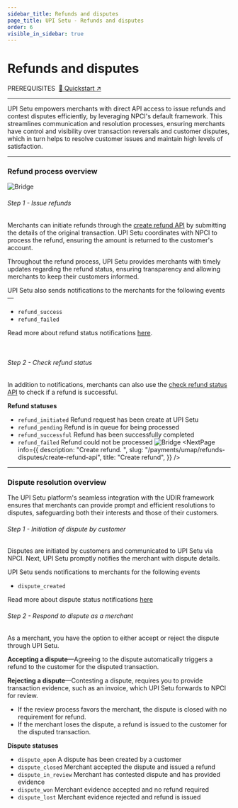 ```yaml
---
sidebar_title: Refunds and disputes
page_title: UPI Setu - Refunds and disputes
order: 6
visible_in_sidebar: true
---
```


# Refunds and disputes

<Text size="small" weight="600">
  PREREQUISITES&nbsp;
</Text>
<a href="/payments/umap/quickstart" target="_self">
  🌟 Quickstart ↗
</a>

<hr class="primary" />

UPI Setu empowers merchants with direct API access to issue refunds and contest disputes efficiently, by leveraging NPCI's default framework. This streamlines communication and resolution processes, ensuring merchants have control and visibility over transaction reversals and customer disputes, which in turn helps to resolve customer issues and maintain high levels of satisfaction.

<hr class="primary" />

### Refund process overview

<img
  src="https://storage.googleapis.com/strapi-assets/latest/refund-flow-online_flow/refund-flow-online_flow.png"
  alt="Bridge"
/>

###### Step 1 - Issue refunds

Merchants can initiate refunds through the <a href="/payments/umap/api-reference#/category~refund/operation~refund#create" target="_blank">create refund API</a> by submitting the details of the original transaction. UPI Setu coordinates with NPCI to process the refund, ensuring the amount is returned to the customer's account.

Throughout the refund process, UPI Setu provides merchants
with timely updates regarding the refund status,
ensuring transparency and allowing merchants to keep
their customers informed.

UPI Setu also sends notifications to the merchants for the following events—

- `refund_success`
- `refund_failed`

Read more about refund status notifications <a href="/payments/umap/notifications/refunds">here</a>.

<br />

###### Step 2 - Check refund status

In addition to notifications, merchants can also use the <a href="/payments/umap/api-reference#/category~refund/operation~refund#fetchById" target="_blank">check refund status API</a> to check if a refund is successful.

**Refund statuses**

- `refund_initiated` Refund request has been
  create at UPI Setu
- `refund_pending` Refund is in queue for
  being processed
- `refund_successful` Refund has been
  successfully completed
- `refund_failed` Refund could not be
  processed
  <img
    src="https://storage.googleapis.com/strapi-assets/latest/Frame_74/Frame_74.png"
    alt="Bridge"
  />
  <NextPage
    info={{
      description: "Create refund.  ",
      slug: "/payments/umap/refunds-disputes/create-refund-api",
      title: "Create refund",
    }}
  />

<hr class="primary" />

### Dispute resolution overview

The UPI Setu platform's seamless integration with the UDIR
framework ensures that merchants can provide prompt and
efficient resolutions to disputes, safeguarding both
their interests and those of their customers.

###### Step 1 - Initiation of dispute by customer

Disputes are initiated by customers and communicated to UPI Setu via NPCI. Next, UPI Setu promptly notifies the merchant with dispute details.

UPI Setu sends notifications to merchants for the following events

- `dispute_created`

Read more about dispute status notifications <a href="/payments/umap/notifications/disputes">here</a>

###### Step 2 - Respond to dispute as a merchant

As a merchant, you have the option to either accept or reject the dispute through UPI Setu.

**Accepting a dispute**—Agreeing to the dispute automatically triggers a refund to the customer for the disputed transaction.

**Rejecting a dispute**—Contesting a dispute, requires you to provide transaction evidence, such as an invoice, which UPI Setu forwards to
NPCI for review.

- If the review process favors the merchant, the dispute is closed with no requirement for refund.
- If the merchant loses the dispute, a refund is issued to the customer for the disputed transaction.

**Dispute statuses**

- `dispute_open`&nbsp;A dispute has been created
  by a customer
- `dispute_closed`&nbsp;Merchant accepted the dispute
  and issued a refund
- `dispute_in_review`&nbsp;Merchant has contested
  dispute and has provided evidence
- `dispute_won`&nbsp;Merchant evidence accepted and no refund required
- `dispute_lost`&nbsp;Merchant evidence rejected and refund is issued
